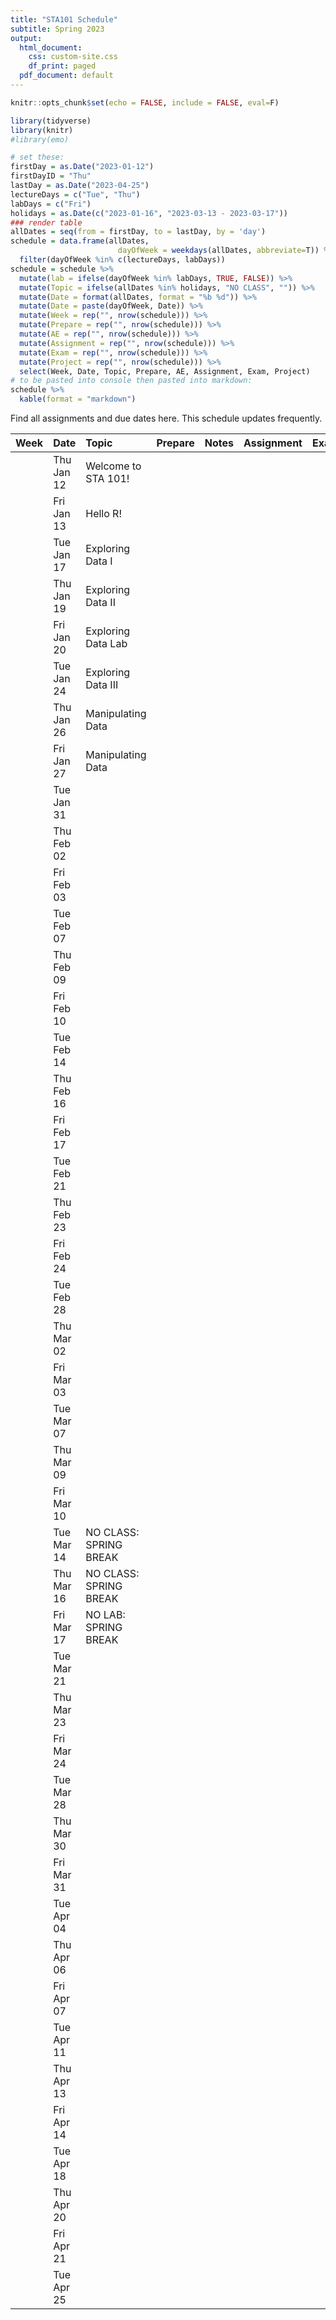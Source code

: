 ```yaml
---
title: "STA101 Schedule"
subtitle: Spring 2023
output:
  html_document:
    css: custom-site.css
    df_print: paged
  pdf_document: default
---
```



```r
knitr::opts_chunk$set(echo = FALSE, include = FALSE, eval=F)
```

```r
library(tidyverse)
library(knitr)
#library(emo)
```

```r
# set these:
firstDay = as.Date("2023-01-12")
firstDayID = "Thu"
lastDay = as.Date("2023-04-25")
lectureDays = c("Tue", "Thu")
labDays = c("Fri")
holidays = as.Date(c("2023-01-16", "2023-03-13 - 2023-03-17"))
### render table
allDates = seq(from = firstDay, to = lastDay, by = 'day')
schedule = data.frame(allDates,
                        dayOfWeek = weekdays(allDates, abbreviate=T)) %>%
  filter(dayOfWeek %in% c(lectureDays, labDays))
schedule = schedule %>%
  mutate(lab = ifelse(dayOfWeek %in% labDays, TRUE, FALSE)) %>%
  mutate(Topic = ifelse(allDates %in% holidays, "NO CLASS", "")) %>%
  mutate(Date = format(allDates, format = "%b %d")) %>%
  mutate(Date = paste(dayOfWeek, Date)) %>%
  mutate(Week = rep("", nrow(schedule))) %>%
  mutate(Prepare = rep("", nrow(schedule))) %>%
  mutate(AE = rep("", nrow(schedule))) %>%
  mutate(Assignment = rep("", nrow(schedule))) %>%
  mutate(Exam = rep("", nrow(schedule))) %>%
  mutate(Project = rep("", nrow(schedule))) %>%
  select(Week, Date, Topic, Prepare, AE, Assignment, Exam, Project)
# to be pasted into console then pasted into markdown:
schedule %>%
  kable(format = "markdown")
```

Find all assignments and due dates here. This schedule updates frequently. 

|Week |Date       |Topic |Prepare |Notes |Assignment |Exam |Project |
|:----|:----------|:-----|:-------|:--|:----------|:----|:-------|
|     |Thu Jan 12 |Welcome to STA 101!|        |   |           |     |        |
|     |Fri Jan 13 |Hello R!      |        |   |           |     |        |
|     |Tue Jan 17 |Exploring Data I      |        |   |           |     |        |
|     |Thu Jan 19 |Exploring Data II      |        |   |           |     |        |
|     |Fri Jan 20 |Exploring Data Lab      |        |   |           |     |        |
|     |Tue Jan 24 |Exploring Data III      |        |   |           |     |        |
|     |Thu Jan 26 |Manipulating Data      |        |   |           |     |        |
|     |Fri Jan 27 |Manipulating Data      |        |   |           |     |        |
|     |Tue Jan 31 |      |        |   |           |     |        |
|     |Thu Feb 02 |      |        |   |           |     |        |
|     |Fri Feb 03 |      |        |   |           |     |        |
|     |Tue Feb 07 |      |        |   |           |     |        |
|     |Thu Feb 09 |      |        |   |           |     |        |
|     |Fri Feb 10 |      |        |   |           |     |        |
|     |Tue Feb 14 |      |        |   |           |     |        |
|     |Thu Feb 16 |      |        |   |           |     |        |
|     |Fri Feb 17 |      |        |   |           |     |        |
|     |Tue Feb 21 |      |        |   |           |     |        |
|     |Thu Feb 23 |      |        |   |           |     |        |
|     |Fri Feb 24 |      |        |   |           |     |        |
|     |Tue Feb 28 |      |        |   |           |     |        |
|     |Thu Mar 02 |      |        |   |           |     |        |
|     |Fri Mar 03 |      |        |   |           |     |        |
|     |Tue Mar 07 |      |        |   |           |     |        |
|     |Thu Mar 09 |      |        |   |           |     |        |
|     |Fri Mar 10 |      |        |   |           |     |        |
|     |Tue Mar 14 |NO CLASS: SPRING BREAK      |        |   |           |     |        |
|     |Thu Mar 16 |NO CLASS: SPRING BREAK      |        |   |           |     |        |
|     |Fri Mar 17 |NO LAB: SPRING BREAK      |        |   |           |     |        |
|     |Tue Mar 21 |      |        |   |           |     |        |
|     |Thu Mar 23 |      |        |   |           |     |        |
|     |Fri Mar 24 |      |        |   |           |     |        |
|     |Tue Mar 28 |      |        |   |           |     |        |
|     |Thu Mar 30 |      |        |   |           |     |        |
|     |Fri Mar 31 |      |        |   |           |     |        |
|     |Tue Apr 04 |      |        |   |           |     |        |
|     |Thu Apr 06 |      |        |   |           |     |        |
|     |Fri Apr 07 |      |        |   |           |     |        |
|     |Tue Apr 11 |      |        |   |           |     |        |
|     |Thu Apr 13 |      |        |   |           |     |        |
|     |Fri Apr 14 |      |        |   |           |     |        |
|     |Tue Apr 18 |      |        |   |           |     |        |
|     |Thu Apr 20 |      |        |   |           |     |        |
|     |Fri Apr 21 |      |        |   |           |     |        |
|     |Tue Apr 25 |      |        |   |           |     |        |
